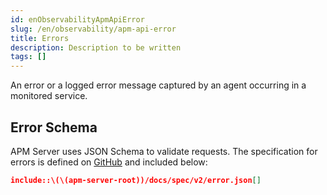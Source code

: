 ```yaml
---
id: enObservabilityApmApiError
slug: /en/observability/apm-api-error
title: Errors
description: Description to be written
tags: []
---
```


<div id="apm-api-error"></div>

An error or a logged error message captured by an agent occurring in a monitored service.

<div id="apm-api-error-schema"></div>

## Error Schema

APM Server uses JSON Schema to validate requests. The specification for errors is defined on
[GitHub](https://github.com/elastic/apm-server/blob/((minor-version))/docs/spec/v2/error.json) and included below:

```json
include::\(\(apm-server-root))/docs/spec/v2/error.json[]
```
